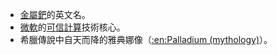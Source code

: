 {{Link style|time=2015-12-13T12:01:55+00:00}}
{{disambig|Cat=非中文名称消歧义}}
* [[金屬|金屬]][[鈀|鈀]]的英文名。
* [[微軟|微軟]]的[[可信計算|可信計算]]技術核心。
* 希臘傳說中自天而降的雅典娜像（[[:en:Palladium_(mythology)|:en:Palladium (mythology)]]）。